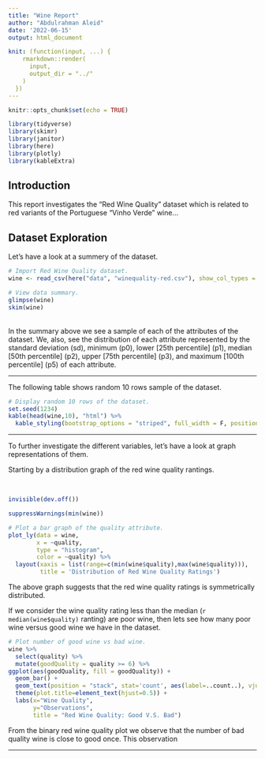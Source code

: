 ```yaml
---
title: "Wine Report"
author: "Abdulrahman Aleid"
date: '2022-06-15'
output: html_document

knit: (function(input, ...) {
    rmarkdown::render(
      input,
      output_dir = "../"
    )
  })
---
```


```r
knitr::opts_chunk$set(echo = TRUE)

library(tidyverse)
library(skimr)
library(janitor)
library(here)
library(plotly)
library(kableExtra)

```
## Introduction
This report investigates the "Red Wine Quality" dataset which is  related to red variants of the Portuguese "Vinho Verde" wine...

## Dataset Exploration
Let's have a look at a summery of the dataset.

```r

# Import Red Wine Quality dataset.
wine <- read_csv(here("data", "winequality-red.csv"), show_col_types = FALSE)

# View data summary.
glimpse(wine)
skim(wine)

```
\
In the summary above we see a sample of each of the attributes of the dataset. We, also, see the distribution of each attribute represented by the standard deviation (sd), minimum (p0), lower [25th percentile] (p1), median [50th percentile] (p2), upper [75th percentile] (p3), and maximum [100th percentile] (p5) of each attribute.

___

The following table shows random 10 rows sample of the dataset.

```r

# Display random 10 rows of the dataset.
set.seed(1234)
kable(head(wine,10), "html") %>%
  kable_styling(bootstrap_options = "striped", full_width = F, position = "left")

```
___

To further investigate the different variables, let's have a look at graph representations of them.

Starting by a distribution graph of the red wine quality rantings.


\
```r
invisible(dev.off())

suppressWarnings(min(wine))

# Plot a bar graph of the quality attribute.
plot_ly(data = wine, 
        x = ~quality,
        type = "histogram", 
        color = ~quality) %>%
  layout(xaxis = list(range=c(min(wine$quality),max(wine$quality))), 
         title = 'Distribution of Red Wine Quality Ratings')

```

The above graph suggests that the red wine quality ratings is symmetrically distributed.

If we consider the wine quality rating less than the median (`r median(wine$quality)` ranting) are poor wine, then lets see how many poor wine versus good wine we have in the dataset.

```r

# Plot number of good wine vs bad wine.
wine %>% 
  select(quality) %>% 
  mutate(goodQuality = quality >= 6) %>% 
ggplot(aes(goodQuality, fill = goodQuality)) +
  geom_bar() +
  geom_text(position = "stack", stat='count', aes(label=..count..), vjust = -0.5) +
  theme(plot.title=element_text(hjust=0.5)) +
  labs(x="Wine Quality",
       y="Observations",
       title = "Red Wine Quality: Good V.S. Bad")

```

From the binary red wine quality plot we observe that the number of bad quality wine is close to good once. This observation 

___
